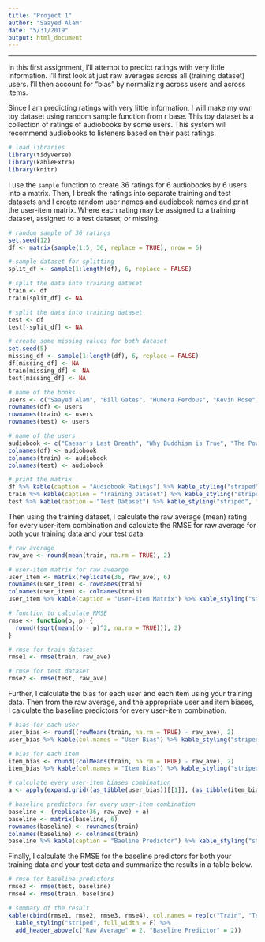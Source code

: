 ---
title: "Project 1"
author: "Saayed Alam"
date: "5/31/2019"
output: html_document
---

***

In this first assignment, I’ll attempt to predict ratings with very little information. I’ll first look at just raw averages across all (training dataset) users. I’ll then account for “bias” by normalizing across users and across items.  

Since I am predicting ratings with very little information, I will make my own toy dataset using random sample function from r base. This toy dataset is a collection of ratings of audiobooks by some users. This system will recommend audiobooks to listeners based on their past ratings. 
```{r library, warning=FALSE, message=FALSE}
# load libraries
library(tidyverse)
library(kableExtra)
library(knitr)
```

I use the `sample` function to create 36 ratings for 6 audiobooks by 6 users into a matrix. Then, I break the ratings into separate training and test datasets and I create random user names and audiobook names and print the user-item matrix.  Where each rating may be assigned to a training dataset, assigned to a test dataset, or missing. 
```{r data,}
# random sample of 36 ratings
set.seed(12)
df <- matrix(sample(1:5, 36, replace = TRUE), nrow = 6)

# sample dataset for splitting
split_df <- sample(1:length(df), 6, replace = FALSE)

# split the data into training dataset
train <- df
train[split_df] <- NA

# split the data into training dataset
test <- df
test[-split_df] <- NA

# create some missing values for both dataset
set.seed(5)
missing_df <- sample(1:length(df), 6, replace = FALSE)
df[missing_df] <- NA
train[missing_df] <- NA
test[missing_df] <- NA

# name of the books
users <- c("Saayed Alam", "Bill Gates", "Humera Ferdous", "Kevin Rose", "Cody Rodes", "Jon Moxley")
rownames(df) <- users
rownames(train) <- users
rownames(test) <- users

# name of the users
audiobook <- c("Caesar's Last Breath", "Why Buddhism is True", "The Power of Now", "Leonardo da Vinci", "Factfulness", "The Order of Time")
colnames(df) <- audiobook
colnames(train) <- audiobook
colnames(test) <- audiobook

# print the matrix
df %>% kable(caption = "Audiobook Ratings") %>% kable_styling("striped", full_width = TRUE)
train %>% kable(caption = "Training Dataset") %>% kable_styling("striped", full_width = TRUE)
test %>% kable(caption = "Test Dataset") %>% kable_styling("striped", full_width = TRUE)
```


Then using the training dataset, I calculate the raw average (mean) rating for every user-item combination and calculate the RMSE for raw average for both your training data and your test data.
```{r mean and rmse, }
# raw average
raw_ave <- round(mean(train, na.rm = TRUE), 2)

# user-item matrix for raw avearge
user_item <- matrix(replicate(36, raw_ave), 6)
rownames(user_item) <- rownames(train)
colnames(user_item) <- colnames(train)
user_item %>% kable(caption = "User-Item Matrix") %>% kable_styling("striped", full_width = TRUE)

# function to calculate RMSE
rmse <- function(o, p) {
  round((sqrt(mean((o - p)^2, na.rm = TRUE))), 2)
}

# rmse for train dataset
rmse1 <- rmse(train, raw_ave)

# rmse for test dataset
rmse2 <- rmse(test, raw_ave)
```

Further, I calculate the bias for each user and each item using your training data. Then from the raw average, and the appropriate user and item biases, I calculate the baseline predictors for every user-item combination.
```{r bias and baseline, warning=FALSE}
# bias for each user
user_bias <- round((rowMeans(train, na.rm = TRUE) - raw_ave), 2)
user_bias %>% kable(col.names = "User Bias") %>% kable_styling("striped", full_width = TRUE)

# bias for each item
item_bias <- round((colMeans(train, na.rm = TRUE) - raw_ave), 2)
item_bias %>% kable(col.names = "Item Bias") %>% kable_styling("striped", full_width = TRUE)

# calculate every user-item biases combination
a <- apply(expand.grid((as_tibble(user_bias))[[1]], (as_tibble(item_bias))[[1]]), 1, sum)

# baseline predictors for every user-item combination
baseline <- (replicate(36, raw_ave) + a)
baseline <- matrix(baseline, 6)
rownames(baseline) <- rownames(train)
colnames(baseline) <- colnames(train)
baseline %>% kable(caption = "Baeline Predictor") %>% kable_styling("striped", full_width = TRUE)
```
 
Finally, I calculate the RMSE for the baseline predictors for both your training data and your test data and summarize the results in a table below.
```{r all rmse}
# rmse for baseline predictors
rmse3 <- rmse(test, baseline)
rmse4 <- rmse(train, baseline)

# summary of the result
kable(cbind(rmse1, rmse2, rmse3, rmse4), col.names = rep(c("Train", "Test"), 2)) %>% 
  kable_styling("striped", full_width = F) %>% 
  add_header_above(c("Raw Average" = 2, "Baseline Predictor" = 2))
```

